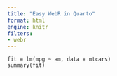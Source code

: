```yaml
---
title: "Easy WebR in Quarto"
format: html
engine: knitr
filters: 
- webr
---
```


```webr-r
fit = lm(mpg ~ am, data = mtcars)
summary(fit)
```


